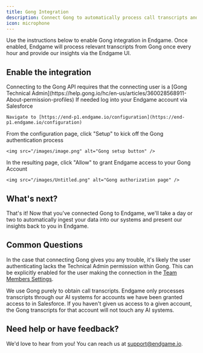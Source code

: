 ```yaml
---
title: Gong Integration
description: Connect Gong to automatically process call transcripts and gain AI-powered insights
icon: microphone
---
```


Use the instructions below to enable Gong integration in Endgame. Once enabled, Endgame will process relevant transcripts from Gong once every hour and provide our insights via the Endgame UI.

## Enable the integration

<Warning>
  Connecting to the Gong API requires that the connecting user is a [Gong Technical Admin](https://help.gong.io/hc/en-us/articles/360028568911-About-permission-profiles)
</Warning>

<Steps>
  <Step title="Access Configuration">
    If needed log into your Endgame account via Salesforce
    
    Navigate to [https://end-p1.endgame.io/configuration](https://end-p1.endgame.io/configuration)
  </Step>
  
  <Step title="Start Setup">
    From the configuration page, click "Setup" to kick off the Gong authentication process
    
    <img src="/images/image.png" alt="Gong setup button" />
  </Step>
  
  <Step title="Grant Access">
    In the resulting page, click "Allow" to grant Endgame access to your Gong Account
    
    <img src="/images/Untitled.png" alt="Gong authorization page" />
  </Step>
</Steps>

## What's next?

That's it! Now that you've connected Gong to Endgame, we'll take a day or two to automatically ingest your data into our systems and present our insights back to you in Endgame.

## Common Questions

In the case that connecting Gong gives you any trouble, it's likely the user authenticating lacks the Technical Admin permission within Gong. This can be explicitly enabled for the user making the connection in the [Team Members Settings](https://app.gong.io/company/team-members).

<Info>
  We use Gong purely to obtain call transcripts. Endgame only processes transcripts through our AI systems for accounts we have been granted access to in Salesforce. If you haven't given us access to a given account, the Gong transcripts for that account will not touch any AI systems.
</Info>

## Need help or have feedback?

We'd love to hear from you! You can reach us at [support@endgame.io](mailto:support@endgame.io).